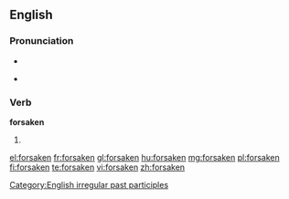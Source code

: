 ==English==

===Pronunciation===
* {{IPA|/fɔɻˈseɪkən/}}
* {{audio|en-us-forsaken.ogg|Audio (US)}}
*: {{rhymes|eɪkən}}

===Verb===
'''forsaken'''

# {{past participle of|[[forsake]]}}

[[Category:English irregular past participles]]

[[el:forsaken]]
[[fr:forsaken]]
[[gl:forsaken]]
[[hu:forsaken]]
[[mg:forsaken]]
[[pl:forsaken]]
[[fi:forsaken]]
[[te:forsaken]]
[[vi:forsaken]]
[[zh:forsaken]]